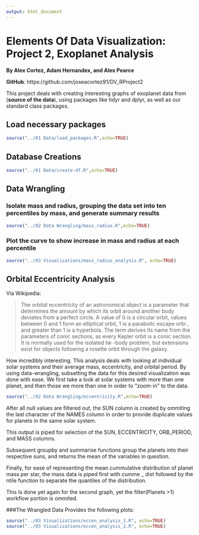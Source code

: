 ```yaml
---
output: html_document
---
```

Elements Of Data Visualization: Project 2, Exoplanet Analysis
===
__By Alex Cortez, Adam Hernandex, and Alex Pearce__

__GitHub__: https://github.com/joseacortez91/DV_RProject2

This project deals with creating interesting graphs of exoplanet data from (**source of the data**), using packages like tidyr and dplyr, as well as our standard class packages.

## Load necessary packages
```r
source("../01 Data/load_packages.R",echo=TRUE)
```

## Database Creations
```r
source("../01 Data/create-df.R",echo=TRUE)
```

## Data Wrangling

### Isolate mass and radius, grouping the data set into ten percentiles by mass, and generate summary results
```r
source("../02 Data Wrangling/mass_radius.R",echo=TRUE)
```

### Plot the curve to show increase in mass and radius at each percentile
```r
source("../03 Visualizations/mass_radius_analysis.R", echo=TRUE)
```

## Orbital Eccentricity Analysis
Via Wikipedia:

> The orbital eccentricity of an astronomical object is a parameter that determines the amount
by which its orbit around another body deviates from a perfect circle. A value of 0 is a
circular orbit, values between 0 and 1 form an elliptical orbit, 1 is a parabolic escape orbi
, and greater than 1 is a hyperbola. The term derives its name from the parameters of conic
sections, as every Kepler orbit is a conic section. It is normally used for the isolated tw
-body problem, but extensions exist for objects following a rosette orbit through the galaxy.

How incredibly interesting. This analysis deals with looking at individual solar systems and their average mass, eccentricity, and orbital period. By using data-wrangling, subsetting the data for this desired visualization was done with ease. We first take a look at solar systems with more than one planet, and then those we more than one in order to "zoom-in" to the data. 

```r
source("../02 Data Wrangling/eccentricity.R",echo=TRUE)
```

After all null values are filtered out, the SUN column is created by ommiting the last character of the NAMES column in order to provide duplicate values for planets in the same solar system. 

This output is piped for selection of the SUN, ECCENTRICITY, ORB_PERIOD, and MASS columns. 

Subsequent groupby and summarise functions group the planets into their respective suns, and returns the mean of the variables in question. 

Finally, for ease of representing the mean cummulative distribution of planet mass per star, the mass data is piped first with cumme _ dist followed by the ntile function to separate the quantiles of the distribution. 

This Is done yet again for the second graph, yet the filter(Planets >1) workflow portion is ommited. 

###The Wrangled Data Provides the following plots:
```r
source("../03 Visualizations/eccen_analysis_1.R", echo=TRUE)
source("../03 Visualizations/eccen_analysis_2.R", echo=TRUE)
```